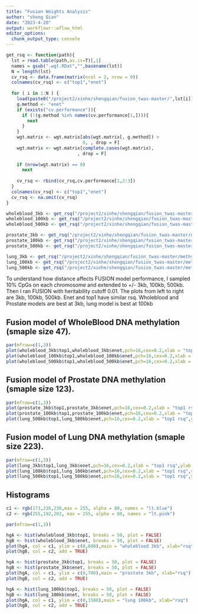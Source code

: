 ```yaml
---
title: "Fusion Weights Analysis"
author: "sheng Qian"
date: "2023-4-20"
output: workflowr::wflow_html
editor_options:
  chunk_output_type: console
---
```



```r
get_rsq <- function(path){
  lst = read.table(path,as.is=T)[,1]
  names = gsub(".wgt.RDat","",basename(lst))
  N = length(lst)
  cv_rsq <- data.frame(matrix(ncol = 2, nrow = 0))
  colnames(cv_rsq) <- c("top1","enet")
  
  for ( i in 1:N ) {
    load(paste0("/project2/xinhe/shengqian/fusion_twas-master/",lst[i]))
    g.method <- "enet"
    if (exists("cv.performance")){
      if (!(g.method %in% names(cv.performance[1,]))){
        next
      }
    }
    wgt.matrix <- wgt.matrix[abs(wgt.matrix[, g.method]) > 
                             0, , drop = F]
    wgt.matrix <- wgt.matrix[complete.cases(wgt.matrix), 
                           , drop = F]
  
    if (nrow(wgt.matrix) == 0) 
      next
  
    cv_rsq <- rbind(cv_rsq,cv.performance[1,2:3])
  }
  colnames(cv_rsq) <- c("top1","enet")
  cv_rsq <- na.omit(cv_rsq)
}
```

```r
wholeblood_3kb <- get_rsq("/project2/xinhe/shengqian/fusion_twas-master/methylation_wholeblood_3kb_tmp.pos")
wholeblood_100kb <- get_rsq("/project2/xinhe/shengqian/fusion_twas-master/methylation_wholeblood_tmp.pos")
wholeblood_500kb <- get_rsq("/project2/xinhe/shengqian/fusion_twas-master/methylation_wholeblood_500kb_tmp.pos")

prostate_3kb <- get_rsq("/project2/xinhe/shengqian/fusion_twas-master/methylation_prostate_3kb_tmp.pos")
prostate_100kb <- get_rsq("/project2/xinhe/shengqian/fusion_twas-master/methylation_prostate_tmp.pos")
prostate_500kb <- get_rsq("/project2/xinhe/shengqian/fusion_twas-master/methylation_prostate_500kb_tmp.pos")

lung_3kb <- get_rsq("/project2/xinhe/shengqian/fusion_twas-master/methylation_lung_3kb_tmp.pos")
lung_100kb <- get_rsq("/project2/xinhe/shengqian/fusion_twas-master/methylation_lung_tmp.pos")
lung_500kb <- get_rsq("/project2/xinhe/shengqian/fusion_twas-master/methylation_lung_500kb_tmp.pos")
```

To understand how distance affects FUSION model performance, I sampled 10% CpGs on each chromosome and extended to +/- 3kb, 100kb, 500kb. Then I ran FUSION with heritability cutoff 0.01. The plots from left to right are 3kb, 100kb, 500kb. Enet and top1 have similar rsq. Wholeblood and Prostate models are best at 3kb, lung model is best at 100kb


## Fusion model of WholeBlood DNA methylation (smaple size 47). 

```r
par(mfrow=c(1,3)) 
plot(wholeblood_3kb$top1,wholeblood_3kb$enet,pch=16,cex=0.2,xlab = "top1 rsq",ylab = "enet rsq", main = paste0("enet rsq:",round(mean(wholeblood_3kb$enet),3)," top1 rsq: ",round(mean(wholeblood_3kb$top1),3)))
plot(wholeblood_100kb$top1,wholeblood_100kb$enet,pch=16,cex=0.2,xlab = "top1 rsq",ylab = "enet rsq", main = paste0("enet rsq:",round(mean(wholeblood_100kb$enet),3)," top1 rsq: ",round(mean(wholeblood_100kb$top1),3)))
plot(wholeblood_500kb$top1,wholeblood_500kb$enet,pch=16,cex=0.2,xlab = "top1 rsq",ylab = "enet rsq", main = paste0("enet rsq:",round(mean(wholeblood_500kb$enet),3)," top1 rsq: ",round(mean(wholeblood_500kb$top1),3)))
```

## Fusion model of Prostate DNA methylation (smaple size 123).

```r
par(mfrow=c(1,3)) 
plot(prostate_3kb$top1,prostate_3kb$enet,pch=16,cex=0.2,xlab = "top1 rsq",ylab = "enet rsq", main = paste0("enet rsq:",round(mean(prostate_3kb$enet),3)," top1 rsq: ",round(mean(prostate_3kb$top1),3)))
plot(prostate_100kb$top1,prostate_100kb$enet,pch=16,cex=0.2,xlab = "top1 rsq",ylab = "enet rsq", main = paste0("enet rsq:",round(mean(prostate_100kb$enet),3)," top1 rsq: ",round(mean(prostate_100kb$top1),3)))
plot(lung_500kb$top1,lung_500kb$enet,pch=16,cex=0.2,xlab = "top1 rsq",ylab = "enet rsq", main = paste0("enet rsq:",round(mean(lung_500kb$enet),3)," top1 rsq: ",round(mean(lung_500kb$top1),3)))
```

## Fusion model of Lung DNA methylation (smaple size 223).

```r
par(mfrow=c(1,3)) 
plot(lung_3kb$top1,lung_3kb$enet,pch=16,cex=0.2,xlab = "top1 rsq",ylab = "enet rsq", main = paste0("enet rsq:",round(mean(lung_3kb$enet),3)," top1 rsq: ",round(mean(lung_3kb$top1),3)))
plot(lung_100kb$top1,lung_100kb$enet,pch=16,cex=0.2,xlab = "top1 rsq",ylab = "enet rsq", main = paste0("enet rsq:",round(mean(lung_100kb$enet),3)," top1 rsq: ",round(mean(lung_100kb$top1),3)))
plot(lung_500kb$top1,lung_500kb$enet,pch=16,cex=0.2,xlab = "top1 rsq",ylab = "enet rsq", main = paste0("enet rsq:",round(mean(lung_500kb$enet),3)," top1 rsq: ",round(mean(lung_500kb$top1),3)))
```

## Histograms
```r
c1 <- rgb(173,216,230,max = 255, alpha = 80, names = "lt.blue")
c2 <- rgb(255,192,203, max = 255, alpha = 80, names = "lt.pink")

par(mfrow=c(1,3))

hgA <- hist(wholeblood_3kb$top1, breaks = 50, plot = FALSE)
hgB <- hist(wholeblood_3kb$enet, breaks = 50, plot = FALSE)
plot(hgA, col = c1, ylim = c(0,600),main = "wholeblood 3kb", xlab="rsq")
plot(hgB, col = c2, add = TRUE)

hgA <- hist(prostate_3kb$top1, breaks = 50, plot = FALSE)
hgB <- hist(prostate_3kb$enet, breaks = 50, plot = FALSE)
plot(hgA, col = c1, ylim = c(0,700),main = "prostate 3kb", xlab="rsq")
plot(hgB, col = c2, add = TRUE)

hgA <- hist(lung_100kb$top1, breaks = 50, plot = FALSE)
hgB <- hist(lung_100kb$enet, breaks = 50, plot = FALSE)
plot(hgA, col = c1, ylim = c(0,1500),main = "lung 100kb", xlab="rsq")
plot(hgB, col = c2, add = TRUE)
```

